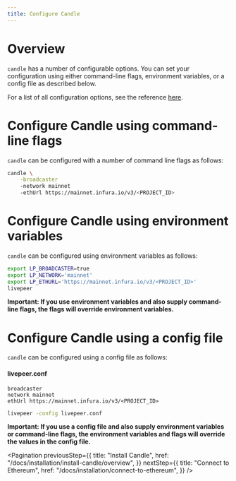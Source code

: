 ```yaml
---
title: Configure Candle
---
```


# Overview

`candle` has a number of configurable options. You can set your configuration
using either command-line flags, environment variables, or a config file as
described below.

For a list of all configuration options, see the reference
[here](/docs/products/reference/configuration).

# Configure Candle using command-line flags

`candle` can be configured with a number of command line flags as follows:

```bash
candle \
    -broadcaster
    -network mainnet
    -ethUrl https://mainnet.infura.io/v3/<PROJECT_ID>
```

# Configure Candle using environment variables

`candle` can be configured using environment variables as follows:

```bash
export LP_BROADCASTER=true
export LP_NETWORK='mainnet'
export LP_ETHURL='https://mainnet.infura.io/v3/<PROJECT_ID>'
livepeer
```

**Important: If you use environment variables and also supply command-line
flags, the flags will override environment variables.**

# Configure Candle using a config file

`candle` can be configured using a config file as follows:

#### livepeer.conf

```
broadcaster
network mainnet
ethUrl https://mainnet.infura.io/v3/<PROJECT_ID>
```

```bash
livepeer -config livepeer.conf
```

**Important: If you use a config file and also supply environment variables or
command-line flags, the environment variables and flags will override the values
in the config file.**

<Pagination
  previousStep={{
    title: "Install Candle",
    href: "/docs/installation/install-candle/overview",
  }}
  nextStep={{
    title: "Connect to Ethereum",
    href: "/docs/installation/connect-to-ethereum",
  }}
/>
